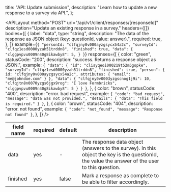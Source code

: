 
  title: "API: Update submission",
  description: "Learn how to update a new response to a survey via API.",
};

<APILayout
  method="POST"
  url="/api/v1/client/responses/[responseId]"
  description="Update an existing response in a survey."
  headers={[]}
  bodies={[
    {
      label: "data",
      type: "string",
      description: "The data of the response as JSON object (key: questionId, value: answer).",
      required: true,
    },
  ]}
  example={`{
  "personId: "clfqjny0v000ayzgsycx54a2c",
  "surveyId": "clfqz1esd0000yzah51trddn8",
  "finished": true,
  "data": {
      "clggpvpvu0009n40g8ikawby8": 5,
    }
}`}
  responses={[
    {
      color: "green",
      statusCode: "200",
      description: "success. Returns a response object as JSON.",
      example: `{
  "data": {
    "id": "clisyqeoi000219t52m5gopke",
    "surveyId": "clfqz1esd0000yzah51trddn8",
    "finished": true,
    "person": {
      id: "clfqjny0v000ayzgsycx54a2c",
      attributes: {
        "email": "me@johndoe.com"
      }
    },
    "data": {
        "clfqjny0v0003yzgscnog1j9i": 10,
        "clfqjtn8n0070yzgs6jgx9rog": "I love Formbricks",
        "clggpvpvu0009n40g8ikawby8": 5
      }
    }
}`,
    },
    {
      color: "brown",
      statusCode: "400",
      description: "error. bad request",
      example: `{
  "code": "bad_request",
  "message": "data was not provided.",
  "details": {
    "data": "This field is required."
  }
}`,
    },
    {
      color: "brown",
      statusCode: "404",
      description: "error. not found",
      example: `{
  "code": "not_found",
  "message": "Response not found"
}`,
    },
  ]}
/>

| field name | required | default | description                                                                                                                                    |
| ---------- | -------- | ------- | ---------------------------------------------------------------------------------------------------------------------------------------------- |
| data       | yes      | -       | The response data object (answers to the survey). In this object the key is the questionId, the value the answer of the user to this question. |
| finished   | yes      | false   | Mark a response as complete to be able to filter accordingly.                                                                                  |

